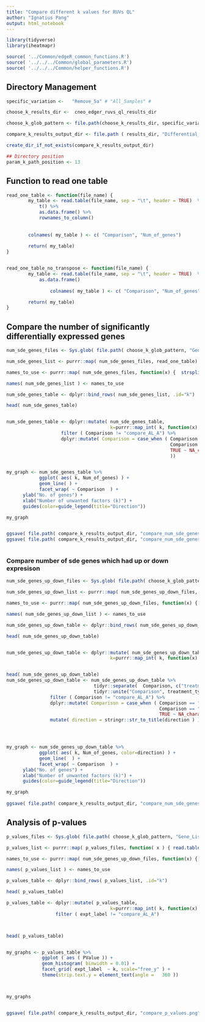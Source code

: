```yaml
---
title: "Compare different k values for RUVs QL"
author: "Ignatius Pang"
output: html_notebook
---
```



```r

library(tidyverse)
library(iheatmapr)

source( '../Common/edgeR_common_functions.R')
source( '../../../Common/global_parameters.R')
source( '../../../Common/helper_functions.R')


```


## Directory Management 
```r

specific_variation <-   "Remove_5a" # "All_Samples" #

choose_k_results_dir <-  cneo_edger_ruvs_ql_results_dir

choose_k_glob_pattern <- file.path(choose_k_results_dir, specific_variation, paste("k_", "*", sep="") ) 

compare_k_results_output_dir <- file.path ( results_dir, "Differential_Expression/Compare_k", specific_variation)

create_dir_if_not_exists(compare_k_results_output_dir)

## Directory position 
param_k_path_position <- 13

```

## Function to read one table 
```r
read_one_table <- function(file_name) {
		my_table <- read.table(file_name, sep = "\t", header = TRUE)  %>%
			t() %>%
			as.data.frame() %>%
			rownames_to_column()
		
		
		colnames( my_table ) <- c( "Comparison", "Num_of_genes")
		
		return( my_table)
}


read_one_table_no_transpose <- function(file_name) {
		my_table <- read.table(file_name, sep = "\t", header = TRUE)  %>%
			as.data.frame() 
		
				colnames( my_table ) <- c( "Comparison", "Num_of_genes")

		return( my_table)
}


```


## Compare the number of significantly differentially expressed genes 
```r

num_sde_genes_files <- Sys.glob( file.path( choose_k_glob_pattern, "Gene_Lists", "num_sig_genes.tab") ) 

num_sde_genes_list <- purrr::map( num_sde_genes_files, read_one_table)

names_to_use <- purrr::map( num_sde_genes_files, function(x) {  strsplit(x, "/")[[1]][param_k_path_position] } )

names( num_sde_genes_list ) <- names_to_use

num_sde_genes_table <- dplyr::bind_rows( num_sde_genes_list, .id="k")

head( num_sde_genes_table)


num_sde_genes_table <- dplyr::mutate( num_sde_genes_table, 
									  k=purrr::map_int( k, function(x) { strsplit(x, "_")[[1]][2] %>% as.integer() }  )) %>%
                    filter ( Comparison != "compare_AL_A") %>%
                    dplyr::mutate( Comparison = case_when ( Comparison == "compare_A" ~ "AMB treatment",
                                                            Comparison == "compare_AL" ~ "AMB-LF treatment",
                                                            TRUE ~ NA_character_
                                                            ))


my_graph <- num_sde_genes_table %>%
			ggplot( aes( k, Num_of_genes) ) +
			geom_line( ) +
			facet_wrap( ~ Comparison  ) +
      ylab("No. of genes") +
      xlab("Number of unwanted factors (k)") + 
      guides(color=guide_legend(title="Direction"))

my_graph


ggsave( file.path( compare_k_results_output_dir, "compare_num_sde_genes.png" ), width = 6, height =  3 )
ggsave( file.path( compare_k_results_output_dir, "compare_num_sde_genes.pdf" ), width = 6, height =  3 )
	

```





### Compare number of sde genes which had up or down expresison 
```r
num_sde_genes_up_down_files <- Sys.glob( file.path( choose_k_glob_pattern, "Gene_Lists", "num_sig_genes_up_and_down.tab") ) 

num_sde_genes_up_down_list <- purrr::map( num_sde_genes_up_down_files, read_one_table_no_transpose)

names_to_use <- purrr::map( num_sde_genes_up_down_files, function(x) {  strsplit(x, "/")[[1]][param_k_path_position] } )

names( num_sde_genes_up_down_list ) <- names_to_use

num_sde_genes_up_down_table <- dplyr::bind_rows( num_sde_genes_up_down_list, .id="k")

head( num_sde_genes_up_down_table)


num_sde_genes_up_down_table <- dplyr::mutate( num_sde_genes_up_down_table, 
									  k=purrr::map_int( k, function(x) { strsplit(x, "_")[[1]][2] %>% as.integer() }  ))


head( num_sde_genes_up_down_table)
num_sde_genes_up_down_table <- num_sde_genes_up_down_table %>%
								tidyr::separate(  Comparison, c("treatment_type",  "direction"), sep="\\."  ) %>%
								tidyr::unite("Comparison", treatment_type, sep="." ) %>%
                filter ( Comparison != "compare_AL_A") %>%
                dplyr::mutate( Comparison = case_when ( Comparison == "compare_A" ~ "AMB treatment",
                                                        Comparison == "compare_AL" ~ "AMB-LF treatment",
                                                        TRUE ~ NA_character_  )) %>%
                mutate( direction = stringr::str_to_title(direction ) )




my_graph <- num_sde_genes_up_down_table %>%
			ggplot( aes( k, Num_of_genes, color=direction) ) +
			geom_line(  ) +
			facet_wrap( ~ Comparison  ) +
      ylab("No. of genes") +
      xlab("Number of unwanted factors (k)") + 
      guides(color=guide_legend(title="Direction"))

my_graph
	
ggsave( file.path( compare_k_results_output_dir, "compare_num_sde_genes_up_and_down.png" ), width = 6, height =  3 ) 


```


## Analysis of p-values 
```r

p_values_files <- Sys.glob( file.path( choose_k_glob_pattern, "Gene_Lists", "experiment_label_and_logFC_FDR_table.tab") ) 

p_values_list <- purrr::map( p_values_files, function( x ) { read.table ( x, sep="\t", header=TRUE)  })

names_to_use <- purrr::map( num_sde_genes_up_down_files, function(x) {  strsplit(x, "/")[[1]][param_k_path_position] } )

names( p_values_list ) <- names_to_use

p_values_table <- dplyr::bind_rows( p_values_list, .id="k")

head( p_values_table)

p_values_table <- dplyr::mutate( p_values_table, 
									  k=purrr::map_int( k, function(x) { strsplit(x, "_")[[1]][2] %>% as.integer() }  )) %>%
                  filter ( expt_label != "compare_AL_A")



head( p_values_table)


my_graphs <- p_values_table %>%
			 ggplot ( aes ( PValue )) +
			 geom_histogram( binwidth = 0.01) +
			 facet_grid( expt_label  ~ k, scale="free_y" ) +  
			 theme(strip.text.y = element_text(angle =   360 ))



my_graphs


ggsave( file.path( compare_k_results_output_dir, "compare_p_values.png" ) )


```








